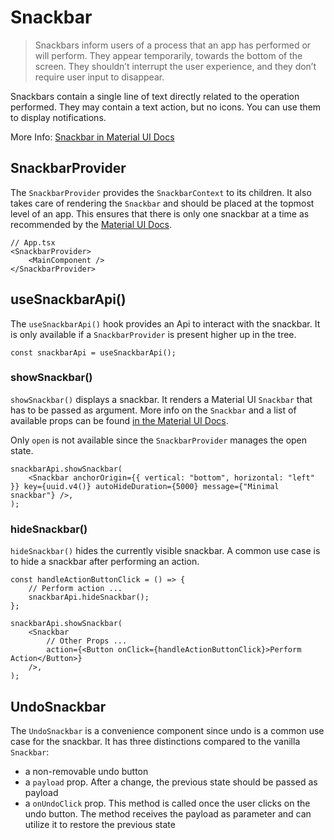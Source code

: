 
# Snackbar

> Snackbars inform users of a process that an app has performed or will perform. They appear temporarily, towards the bottom of the screen. They shouldn’t interrupt the user experience, and they don’t require user input to disappear.

Snackbars contain a single line of text directly related to the operation performed. They may contain a text action, but no icons. You can use them to display notifications.

More Info: [Snackbar in Material UI Docs](https://material-ui.com/components/snackbars/)

<Meta title="docs/@comet/admin/snackbar" />

## SnackbarProvider

The `SnackbarProvider` provides the `SnackbarContext` to its children.
It also takes care of rendering the `Snackbar` and should be placed at the topmost level of an app.
This ensures that there is only one snackbar at a time as recommended by the [Material UI Docs](https://material-ui.com/components/snackbars/).

```tsx
// App.tsx
<SnackbarProvider>
    <MainComponent />
</SnackbarProvider>
```

## useSnackbarApi()

The `useSnackbarApi()` hook provides an Api to interact with the snackbar.
It is only available if a `SnackbarProvider` is present higher up in the tree.

```tsx
const snackbarApi = useSnackbarApi();
```

<Canvas>
    <Story id="comet-admin-snackbar--custom-snackbar" />
</Canvas>

### showSnackbar()

`showSnackbar()` displays a snackbar.
It renders a Material UI `Snackbar` that has to be passed as argument.
More info on the `Snackbar` and a list of available props can be found [in the Material UI Docs](https://material-ui.com/api/snackbar).

Only `open` is not available since the `SnackbarProvider` manages the open state.

```tsx
snackbarApi.showSnackbar(
    <Snackbar anchorOrigin={{ vertical: "bottom", horizontal: "left" }} key={uuid.v4()} autoHideDuration={5000} message={"Minimal snackbar"} />,
);
```

### hideSnackbar()

`hideSnackbar()` hides the currently visible snackbar.
A common use case is to hide a snackbar after performing an action.

```tsx
const handleActionButtonClick = () => {
    // Perform action ...
    snackbarApi.hideSnackbar();
};

snackbarApi.showSnackbar(
    <Snackbar
        // Other Props ...
        action={<Button onClick={handleActionButtonClick}>Perform Action</Button>}
    />,
);
```

## UndoSnackbar

The `UndoSnackbar` is a convenience component since undo is a common use case for the snackbar.
It has three distinctions compared to the vanilla `Snackbar`:

-   a non-removable undo button
-   a `payload` prop. After a change, the previous state should be passed as payload
-   a `onUndoClick` prop. This method is called once the user clicks on the undo button. The method receives the payload as parameter and can utilize it to restore the previous state

<Canvas>
    <Story id="comet-admin-snackbar--undo-snackbar" />
</Canvas>
